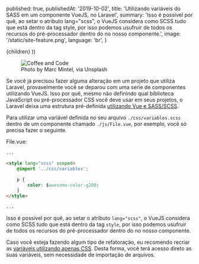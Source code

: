 
  published: true,
  publishedAt: '2019-10-02',
  title: 'Utilizando variáveis do SASS em um componente VueJS, no Laravel',
  summary: 'Isso é possível por quê, ao setar o atributo lang="scss", o VueJS considera como SCSS tudo que está dentro da tag style, por isso podemos usufruir de todos os recursos do pré-processador dentro do no nosso componente.',
  image: '/static/site-feature.png',
  language: 'br',
}

  <BlogPost language={meta.language} path={router.pathname} meta={meta}>
    {children}
  </BlogPost>
))

<figure>
	<img src="https://images.unsplash.com/photo-1565843714144-d5a3292ae82d?ixlib=rb-1.2.1&ixid=eyJhcHBfaWQiOjEyMDd9&auto=format&fit=crop&w=1352&q=80" alt="Coffee and Code" />
	<figcaption>Photo by Marc Mintel, via Unsplash</figcaption>
</figure>

Se você já precisou fazer alguma alteração em um projeto que utiliza Laravel, provavelmente você se deparou com uma serie de componentes utilizando VueJS. Isso por quê, mesmo não definindo qual biblioteca JavaScript ou pré-processador CSS você deve usar em seus projetos, o Laravel deixa uma estrutura pré-definida [utilizando Vue e SASS/SCSS](https://laravel.com/docs/5.8/frontend#introduction).

Para utilizar uma variável definida no seu arquivo `./css/variables.scss` dentro de um componente chamado `./js/File.vue`, por exemplo, você só precisa fazer o seguinte.

File.vue:
```html
...

<style lang="scss" scoped>
	@import '../css/variables';

	p {
		color: $awesome-color-g200;
	}
</style>

...
```

Isso é possível por quê, ao setar o atributo `lang="scss"`, o VueJS considera como SCSS tudo que está dentro da tag `style`, por isso podemos usufruir de todos os recursos do pré-processador dentro do no nosso componente.

Caso você esteja fazendo algum tipo de refatoração, eu recomendo recriar as [variáveis utilizando apenas CSS](https://developer.mozilla.org/pt-BR/docs/Web/CSS/Using_CSS_custom_properties). Desta forma, você terá acesso direto as suas variáveis, sem necessidade de importação de arquivos.
